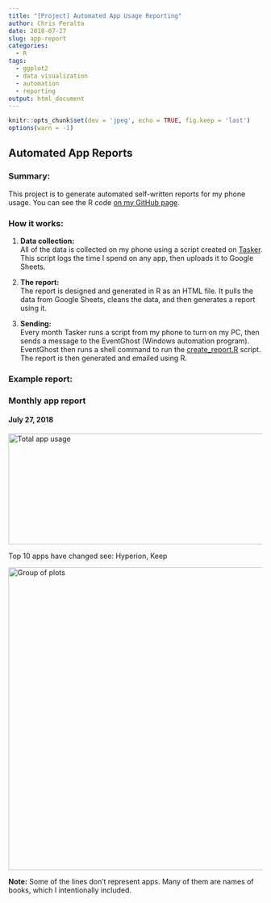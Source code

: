 ```yaml
---
title: "[Project] Automated App Usage Reporting"
author: Chris Peralta
date: 2018-07-27
slug: app-report
categories:
  - R
tags:
  - ggplot2
  - data visualization
  - automation
  - reporting
output: html_document
---
```


```r
knitr::opts_chunk$set(dev = 'jpeg', echo = TRUE, fig.keep = 'last')
options(warn = -1)
```

## Automated App Reports

### Summary: 
This project is to generate automated self-written reports for my phone usage. You can see the R code [on my GitHub page](https://github.com/visuelledata/AppReports). 

### How it works: 
1) **Data collection:**  
All of the data is collected on my phone using a script created on [Tasker](https://play.google.com/store/apps/details?id=net.dinglisch.android.taskerm&hl=en). This script logs the time I spend on any app, then uploads it to Google Sheets. 

2) **The report:**  
The report is designed and generated in R as an HTML file. It pulls the data from Google Sheets, cleans the data, and then generates a report using it.  

3) **Sending:**  
Every month Tasker runs a script from my phone to turn on my PC, then sends a message to the EventGhost (Windows automation program). EventGhost then runs a shell command to run the [create_report.R](https://github.com/visuelledata/AppReports/blob/master/create_report.R) script. The report is then generated and emailed using R. 



### Example report: 
<div align="right">
### Monthly app report
#### July 27, 2018
</div>
<img src="D:/rproj/AppReports/plot1.jpeg" alt="Total app usage" height="220" width="600">

Top 10 apps have changed see: Hyperion, Keep

<img src="D:/rproj/AppReports/plot2.jpeg" alt="Group of plots" height="600" width="600">

**Note:** Some of the lines don't represent apps. Many of them are names of books, which I intentionally included. 